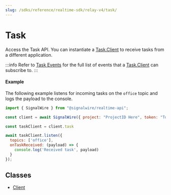 ```yaml
---
slug: /sdks/reference/realtime-sdk/relay-v4/task/
---
```


# Task

Access the Task API. You can instantiate a [Task.Client](./task-client.mdx) to receive tasks from a different application. 

:::info
Refer to [Task Events](./task-client.mdx#events) for the full list of events that a [Task.Client](./task-client.mdx) can subscribe to.
:::

#### **Example**

The following example listens for incoming tasks on the `office` topic and logs the payload to the console.

```js
import { SignalWire } from "@signalwire/realtime-api";

const client = await SignalWire({ project: "ProjectID Here", token: "Token Here"})

const taskClient = client.task

await taskClient.listen({
  topics: ['office'],
  onTaskReceived: (payload) => {
    console.log('Received task', payload)
  }
});
```

## **Classes**

- [Client](./task-client.mdx)
